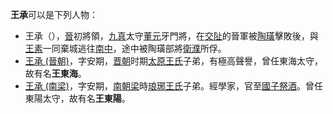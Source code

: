 '''王承'''可以是下列人物：

* 王承（{{bd|？||？|catIdx=W}}），[[晉朝|晉]]初將領，[[九真郡|九真]]太守[[董元|董元]]牙門將，在[[交阯郡|交阯]]的晉軍被[[陶璜|陶璜]]擊敗後，與[[王素|王素]]一同棄城逃往[[南中|南中]]，途中被陶璜部將[[衛濮|衛濮]]所俘。
* [[王承_(晉朝)|王承 (晉朝)]]，字安期，[[晋朝|晋朝]]时期[[太原王氏|太原王氏]]子弟，有極高聲譽，曾任東海太守，故有名'''王東海'''。
* [[王承_(南梁)|王承 (南梁)]]，字安期，[[南朝梁|南朝梁]]時[[琅琊王氏|琅琊王氏]]子弟。經學家，官至[[國子祭酒|國子祭酒]]。曾任東陽太守，故有名'''王東陽'''。

{{disambig|cat=二字王姓人名消歧义}}